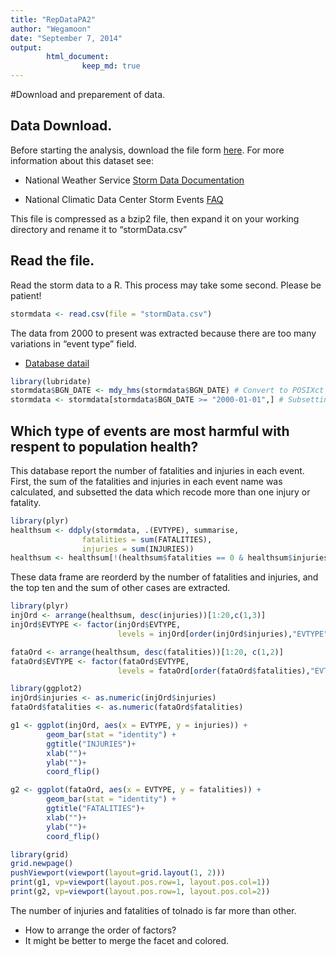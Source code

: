 ```yaml
---
title: "RepDataPA2"
author: "Wegamoon"
date: "September 7, 2014"
output: 
        html_document:
                keep_md: true
---
```

#Download and preparement of data.

## Data Download.

Before starting the analysis, download the file form [here](https://d396qusza40orc.cloudfront.net/repdata%2Fdata%2FStormData.csv.bz2). For more information
about this dataset see:

- National Weather Service [Storm Data Documentation][1]

- National Climatic Data Center Storm Events [FAQ][2]

[1]: https://d396qusza40orc.cloudfront.net/repdata%2Fpeer2_doc%2Fpd01016005curr.pdf
[2]: https://d396qusza40orc.cloudfront.net/repdata%2Fpeer2_doc%2FNCDC%20Storm%20Events-FAQ%20Page.pdf


This file is compressed as a bzip2 file, then expand it on your working
directory and rename it to "stormData.csv"

## Read the file.

Read the storm data to a R. This process may take some second. 
Please be patient!
```r
stormdata <- read.csv(file = "stormData.csv")
```

The data from 2000 to present was extracted because there are too many 
variations in "event type" field. 

- [Database datail](http://www.ncdc.noaa.gov/stormevents/details.jsp?type=collection)

```r
library(lubridate)
stormdata$BGN_DATE <- mdy_hms(stormdata$BGN_DATE) # Convert to POSIXct format
stormdata <- stormdata[stormdata$BGN_DATE >= "2000-01-01",] # Subsetting
```


## Which type of events are most harmful with respent to population health?
This database report the number of fatalities and injuries in each event.
First, the sum of the fatalities and injuries in each event name was calculated,
and subsetted the data which recode more than one injury or fatality.

```r
library(plyr)
healthsum <- ddply(stormdata, .(EVTYPE), summarise,
                fatalities = sum(FATALITIES),
                injuries = sum(INJURIES))
healthsum <- healthsum[!(healthsum$fatalities == 0 & healthsum$injuries == 0),]
```

These data frame are reorderd by the number of fatalities and injuries,
and the top ten and the sum of other cases are extracted.
```r
library(plyr)
injOrd <- arrange(healthsum, desc(injuries))[1:20,c(1,3)]
injOrd$EVTYPE <- factor(injOrd$EVTYPE,
                        levels = injOrd[order(injOrd$injuries),"EVTYPE"])

fataOrd <- arrange(healthsum, desc(fatalities))[1:20, c(1,2)]
fataOrd$EVTYPE <- factor(fataOrd$EVTYPE,
                        levels = fataOrd[order(fataOrd$fatalities),"EVTYPE"])
```


```r

library(ggplot2)
injOrd$injuries <- as.numeric(injOrd$injuries)
fataOrd$fatalities <- as.numeric(fataOrd$fatalities)

g1 <- ggplot(injOrd, aes(x = EVTYPE, y = injuries)) +
        geom_bar(stat = "identity") +
        ggtitle("INJURIES")+
        xlab("")+
        ylab("")+
        coord_flip()

g2 <- ggplot(fataOrd, aes(x = EVTYPE, y = fatalities)) +
        geom_bar(stat = "identity") +
        ggtitle("FATALITIES")+
        xlab("")+
        ylab("")+
        coord_flip()

library(grid)
grid.newpage()
pushViewport(viewport(layout=grid.layout(1, 2)))
print(g1, vp=viewport(layout.pos.row=1, layout.pos.col=1))
print(g2, vp=viewport(layout.pos.row=1, layout.pos.col=2))
```

The number of injuries and fatalities of tolnado is far more than other.


- How to arrange the order of factors?
- It might be better to merge the facet and colored.